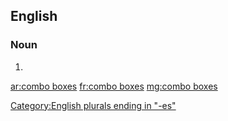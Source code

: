 ==English==

===Noun===
{{head|en|head=[[combo]] [[box]]es}}

# {{plural of|combo box}}

[[Category:English plurals ending in "-es"]]

[[ar:combo boxes]]
[[fr:combo boxes]]
[[mg:combo boxes]]